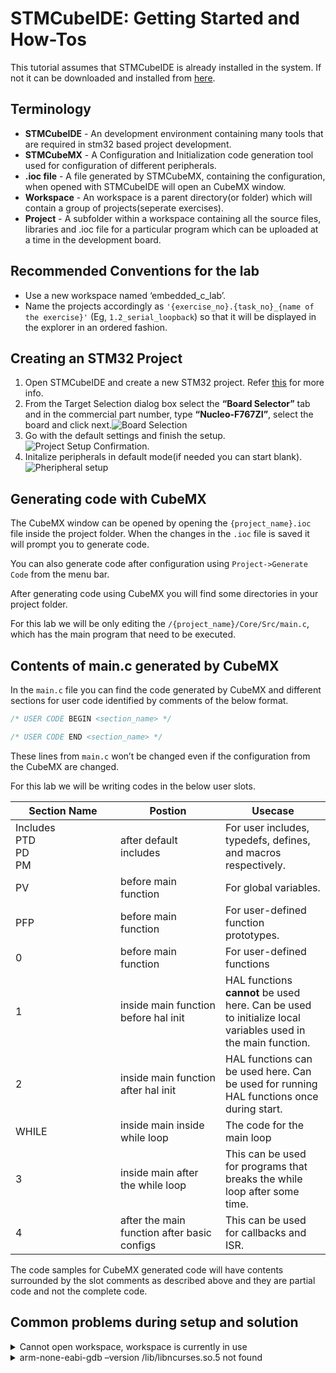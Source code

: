 # STMCubeIDE: Getting Started and How-Tos

This tutorial assumes that STMCubeIDE is already installed in the system. If not it can be downloaded and installed from [here](https://www.st.com/en/development-tools/stm32cubeide.html){target=_blank}.

## Terminology

- **STMCubeIDE** - An development environment containing many tools that are required in stm32 based project development.
- **STMCubeMX** - A Configuration and Initialization code generation tool used for configuration of different peripherals.
- **.ioc file** - A file generated by STMCubeMX, containing the configuration, when opened with STMCubeIDE will open an CubeMX window.
- **Workspace** - An workspace is a parent directory(or folder) which will contain a group of projects(seperate exercises).
- **Project** - A subfolder within a workspace containing all the source files, libraries and .ioc file for a particular program which can be uploaded at a time in the development board.

## Recommended Conventions for the lab

- Use a new workspace named 'embedded_c_lab'.
- Name the projects accordingly as `'{exercise_no}.{task_no}_{name of the exercise}'` (Eg, `1.2_serial_loopback`) so that it will be displayed in the explorer in an ordered fashion.


## Creating an STM32 Project

1. Open STMCubeIDE and create a new STM32 project. Refer [this](https://wiki.st.com/stm32mpu/wiki/How_to_get_started_with_STM32CubeIDE_from_scratch){target=_blank} for more info.
2. From the Target Selection dialog box select the **"Board Selector"** tab and in the commercial part number, type **"Nucleo-F767ZI"**, select the board and click next.![Board Selection](/assets/board_selection.png)
3. Go with the default settings and finish the setup. ![Project Setup Confirmation](/assets/project_setup.png).
4. Initalize peripherals in default mode(if needed you can start blank). ![Pheripheral setup](/assets/board_project_options.png)



## Generating code with CubeMX

The CubeMX window can be opened by opening the `{project_name}.ioc` file inside the project folder. When the changes in the `.ioc` file is saved it will prompt you to generate code.

:::{.callout-tip}
You can also generate code after configuration using `Project->Generate Code` from the menu bar.
:::

After generating code using CubeMX you will find some directories in your project folder. 

For this lab we will be only editing the `/{project_name}/Core/Src/main.c`, which has the main program that need to be executed.

## Contents of main.c generated by CubeMX

In the `main.c` file you can find the code generated by CubeMX and different sections for user code identified by comments of the below format.

```c
/* USER CODE BEGIN <section_name> */

/* USER CODE END <section_name> */
```

These lines from `main.c` won't be changed even if the configuration from the CubeMX are changed.

For this lab we will be writing codes in the below user slots.

|Section Name|Postion|Usecase|
|-|-|-|
|Includes<br>PTD<br>PD<br>PM|after default includes|For user includes, typedefs, defines, and macros respectively.|
|PV|before main function|For global variables.|
|PFP|before main function|For user-defined function prototypes.|
|0|before main function|For user-defined functions|
|1|inside main function before hal init|HAL functions **cannot** be used here. Can be used to initialize local variables used in the main function.|
|2|inside main function after hal init|HAL functions can be used here. Can be used for running HAL functions once during start.|
|WHILE|inside main inside while loop|The code for the main loop|
|3|inside main after the while loop|This can be used for programs that breaks the while loop after some time.|
|4|after the main function after basic configs|This can be used for callbacks and ISR.|


:::{.callout-note}
The code samples for CubeMX generated code will have contents surrounded by the slot comments as described above and they are partial code and not the complete code.
:::

## Common problems during setup and solution

<details>
<summary>Cannot open workspace, workspace is currently in use</summary>
Kill the CubeIDE process and delete the `.lock` file in the `.metadata` directory in your eclipse workspace directory.
**Precaution** - If you delete the `.metadata` folder all preference will be deleted.
</details>

<details>
<summary>arm-none-eabi-gdb --version /lib/libncurses.so.5 not found</summary>
- In ubuntu, install libncurses5 using `sudo apt-get install libncurses5`.
- In Arch or Manjaro, install compatibility libs using `pamac install ncurses5-compat-libs`.
</details>


